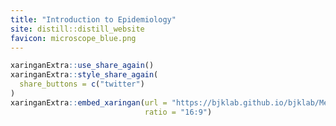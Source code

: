 ```yaml
---
title: "Introduction to Epidemiology"
site: distill::distill_website
favicon: microscope_blue.png
---
```


```r

xaringanExtra::use_share_again()
xaringanExtra::style_share_again(
  share_buttons = c("twitter")
)
xaringanExtra::embed_xaringan(url = "https://bjklab.github.io/bjklab/Measures-of-Disease-in-Epidemiology/measures_of_disease_in_epidemiology_2020_bjk.html",
                              ratio = "16:9")



```

